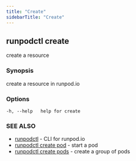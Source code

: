 ```yaml
---
title: "Create"
sidebarTitle: "Create"
---
```


## runpodctl create

create a resource

### Synopsis

create a resource in runpod.io

### Options

```text
-h, --help   help for create
```

### SEE ALSO

* [runpodctl](/runpodctl/reference/runpodctl) - CLI for runpod.io
* [runpodctl create pod](/runpodctl/reference/runpodctl_create_pod) - start a pod
* [runpodctl create pods](/runpodctl/reference/runpodctl_create_pods) - create a group of pods
